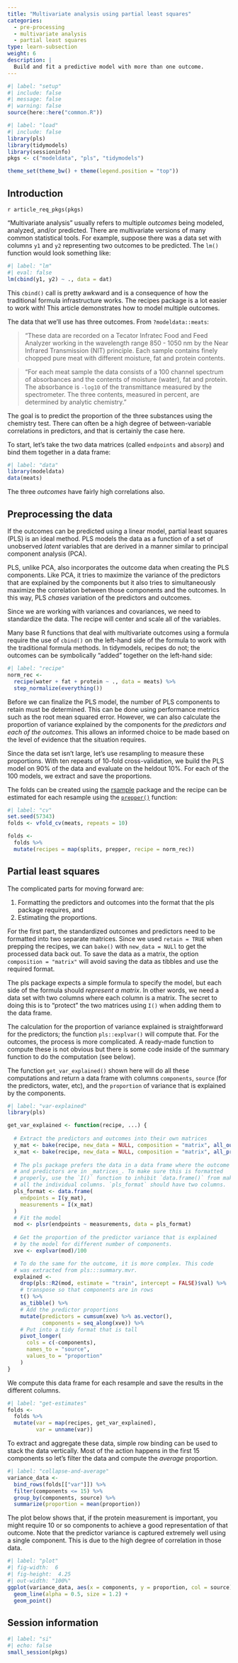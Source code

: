```yaml
---
title: "Multivariate analysis using partial least squares"
categories:
  - pre-processing
  - multivariate analysis
  - partial least squares
type: learn-subsection
weight: 6
description: | 
  Build and fit a predictive model with more than one outcome.
---
```


```r
#| label: "setup"
#| include: false
#| message: false
#| warning: false
source(here::here("common.R"))
```

```r
#| label: "load"
#| include: false
library(pls)
library(tidymodels)
library(sessioninfo)
pkgs <- c("modeldata", "pls", "tidymodels")

theme_set(theme_bw() + theme(legend.position = "top"))
```


## Introduction

`r article_req_pkgs(pkgs)`

"Multivariate analysis" usually refers to multiple _outcomes_ being modeled, analyzed, and/or predicted. There are multivariate versions of many common statistical tools. For example, suppose there was a data set with columns `y1` and `y2` representing two outcomes to be predicted. The `lm()` function would look something like:

```r
#| label: "lm"
#| eval: false
lm(cbind(y1, y2) ~ ., data = dat)
```

This `cbind()` call is pretty awkward and is a consequence of how the traditional formula infrastructure works. The recipes package is a lot easier to work with! This article demonstrates how to model multiple outcomes.   

The data that we'll use has three outcomes. From `?modeldata::meats`:

> "These data are recorded on a Tecator Infratec Food and Feed Analyzer working in the wavelength range 850 - 1050 nm by the Near Infrared Transmission (NIT) principle. Each sample contains finely chopped pure meat with different moisture, fat and protein contents.

> "For each meat sample the data consists of a 100 channel spectrum of absorbances and the contents of moisture (water), fat and protein. The absorbance is `-log10` of the transmittance measured by the spectrometer. The three contents, measured in percent, are determined by analytic chemistry."

The goal is to predict the proportion of the three substances using the chemistry test. There can often be a high degree of between-variable correlations in predictors, and that is certainly the case here. 

To start, let's take the two data matrices (called `endpoints` and `absorp`) and bind them together in a data frame:

```r
#| label: "data"
library(modeldata)
data(meats)
```

The three _outcomes_ have fairly high correlations also. 

## Preprocessing the data

If the outcomes can be predicted using a linear model, partial least squares (PLS) is an ideal method. PLS models the data as a function of a set of unobserved _latent_ variables that are derived in a manner similar to principal component analysis (PCA). 

PLS, unlike PCA, also incorporates the outcome data when creating the PLS components. Like PCA, it tries to maximize the variance of the predictors that are explained by the components but it also tries to simultaneously maximize the correlation between those components and the outcomes. In this way, PLS _chases_ variation of the predictors and outcomes. 

Since we are working with variances and covariances, we need to standardize the data. The recipe will center and scale all of the variables. 

Many base R functions that deal with multivariate outcomes using a formula require the use of `cbind()` on the left-hand side of the formula to work with the traditional formula methods. In tidymodels, recipes do not; the outcomes can be symbolically "added" together on the left-hand side:

```r
#| label: "recipe"
norm_rec <- 
  recipe(water + fat + protein ~ ., data = meats) %>%
  step_normalize(everything()) 
```

Before we can finalize the PLS model, the number of PLS components to retain must be determined. This can be done using performance metrics such as the root mean squared error. However, we can also calculate the proportion of variance explained by the components for the _predictors and each of the outcomes_. This allows an informed choice to be made based on the level of evidence that the situation requires. 

Since the data set isn't large, let's use resampling to measure these proportions. With ten repeats of 10-fold cross-validation, we build the PLS model on 90% of the data and evaluate on the heldout 10%. For each of the 100 models, we extract and save the proportions. 

The folds can be created using the [rsample](https://rsample.tidymodels.org/) package and the recipe can be estimated for each resample using the [`prepper()`](https://rsample.tidymodels.org/reference/prepper.html) function: 

```r
#| label: "cv"
set.seed(57343)
folds <- vfold_cv(meats, repeats = 10)

folds <- 
  folds %>%
  mutate(recipes = map(splits, prepper, recipe = norm_rec))
```

## Partial least squares

The complicated parts for moving forward are:

1. Formatting the predictors and outcomes into the format that the pls package requires, and
2. Estimating the proportions. 

For the first part, the standardized outcomes and predictors need to be formatted into two separate matrices. Since we used `retain = TRUE` when prepping the recipes, we can `bake()` with `new_data = NULl` to get the processed data back out. To save the data as a matrix, the option `composition = "matrix"` will avoid saving the data as tibbles and use the required format. 

The pls package expects a simple formula to specify the model, but each side of the formula should _represent a matrix_. In other words, we need a data set with two columns where each column is a matrix. The secret to doing this is to "protect" the two matrices using `I()` when adding them to the data frame.

The calculation for the proportion of variance explained is straightforward for the predictors; the function `pls::explvar()` will compute that. For the outcomes, the process is more complicated. A ready-made function to compute these is not obvious but there is some code inside of the summary function to do the computation (see below). 

The function `get_var_explained()` shown here will do all these computations and return a data frame with columns `components`, `source` (for the predictors, water, etc), and the `proportion` of variance that is explained by the components. 


```r
#| label: "var-explained"
library(pls)

get_var_explained <- function(recipe, ...) {
  
  # Extract the predictors and outcomes into their own matrices
  y_mat <- bake(recipe, new_data = NULL, composition = "matrix", all_outcomes())
  x_mat <- bake(recipe, new_data = NULL, composition = "matrix", all_predictors())
  
  # The pls package prefers the data in a data frame where the outcome
  # and predictors are in _matrices_. To make sure this is formatted
  # properly, use the `I()` function to inhibit `data.frame()` from making
  # all the individual columns. `pls_format` should have two columns.
  pls_format <- data.frame(
    endpoints = I(y_mat),
    measurements = I(x_mat)
  )
  # Fit the model
  mod <- plsr(endpoints ~ measurements, data = pls_format)
  
  # Get the proportion of the predictor variance that is explained
  # by the model for different number of components. 
  xve <- explvar(mod)/100 

  # To do the same for the outcome, it is more complex. This code 
  # was extracted from pls:::summary.mvr. 
  explained <- 
    drop(pls::R2(mod, estimate = "train", intercept = FALSE)$val) %>% 
    # transpose so that components are in rows
    t() %>% 
    as_tibble() %>%
    # Add the predictor proportions
    mutate(predictors = cumsum(xve) %>% as.vector(),
           components = seq_along(xve)) %>%
    # Put into a tidy format that is tall
    pivot_longer(
      cols = c(-components),
      names_to = "source",
      values_to = "proportion"
    )
}
```

We compute this data frame for each resample and save the results in the different columns. 

```r
#| label: "get-estimates"
folds <- 
  folds %>%
  mutate(var = map(recipes, get_var_explained),
         var = unname(var))
```

To extract and aggregate these data, simple row binding can be used to stack the data vertically. Most of the action happens in the first 15 components so let's filter the data and compute the _average_ proportion.

```r
#| label: "collapse-and-average"
variance_data <- 
  bind_rows(folds[["var"]]) %>%
  filter(components <= 15) %>%
  group_by(components, source) %>%
  summarize(proportion = mean(proportion))
```

The plot below shows that, if the protein measurement is important, you might require 10 or so components to achieve a good representation of that outcome. Note that the predictor variance is captured extremely well using a single component. This is due to the high degree of correlation in those data. 

```r
#| label: "plot"
#| fig-width:  6
#| fig-height:  4.25
#| out-width: "100%"
ggplot(variance_data, aes(x = components, y = proportion, col = source)) + 
  geom_line(alpha = 0.5, size = 1.2) + 
  geom_point() 
```


## Session information

```r
#| label: "si"
#| echo: false
small_session(pkgs)
```
 
